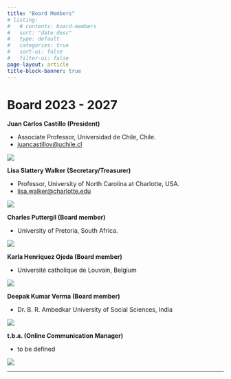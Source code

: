 ```yaml
---
title: "Board Members"
# listing:
#   # contents: board-members
#   sort: "date desc"
#   type: default
#   categories: true
#   sort-ui: false
#   filter-ui: false
page-layout: article
title-block-banner: true
---
```


# Board 2023 - 2027


**Juan Carlos Castillo (President)**

:::: {layout="[ 75, 25 ]"}

::: {#first-column}
* Associate Professor, Universidad de Chile, Chile.
* <a href="mailto:juancastillov@uchile.cl">juancastillov@uchile.cl</a>
:::

::: {#second-column}
![](board-members/01-juan-castillo.jpeg){.board-image} 



:::

::::

**Lisa Slattery Walker (Secretary/Treasurer)**

:::: {layout="[ 75, 25 ]"}

::: {#first-column}
* Professor, University of North Carolina at Charlotte, USA. 
* <a href="mailto:lisa.walker@charlotte.edu">lisa.walker@charlotte.edu</a>
:::

::: {#second-column}
![](board-members/02-lisa-slattery.jpeg){.board-image}
:::
::::

**Charles Puttergil (Board member)**

:::: {layout="[ 75, 25 ]"}

::: {#first-column}
* University of Pretoria, South Africa.
:::

::: {#second-column}
![](board-members/04-charles-puttegril.jpeg){.board-image}
:::
::::




 **Karla Henriquez Ojeda (Board member)**

:::: {layout="[ 75, 25 ]"}

::: {#first-column}
* Université catholique de Louvain, Belgium
:::

::: {#second-column}
![](board-members/05-karla-henriquez.jpeg){.board-image}
:::
::::



**Deepak Kumar Verma (Board member)**

:::: {layout="[ 75, 25 ]"}

::: {#first-column}
* Dr. B. R. Ambedkar University of Social Sciences, India
:::

::: {#second-column}
![](board-members/deepak.jpg){.board-image}
:::
::::


 **t.b.a. (Online Communication Manager)**

::: {.board-image}
:::

:::: {layout="[ 75, 25 ]"}

::: {#first-column}
* to be defined
:::

::: {#second-column}
![](board-members/03-none.jpeg){.board-image}
:::
::::


::: keyline
---
:::




